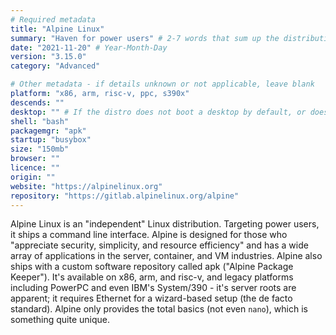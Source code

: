 ```yaml
---
# Required metadata
title: "Alpine Linux"
summary: "Haven for power users" # 2-7 words that sum up the distribution
date: "2021-11-20" # Year-Month-Day
version: "3.15.0"
category: "Advanced"

# Other metadata - if details unknown or not applicable, leave blank
platform: "x86, arm, risc-v, ppc, s390x"
descends: ""
desktop: "" # If the distro does not boot a desktop by default, or doesn't ship one, leave 'desktop' blank
shell: "bash"
packagemgr: "apk"
startup: "busybox"
size: "150mb"
browser: ""
licence: ""
origin: ""
website: "https://alpinelinux.org"
repository: "https://gitlab.alpinelinux.org/alpine"
---
```


Alpine Linux is an "independent" Linux distribution. Targeting power users, it ships a command line interface. Alpine is designed for those who "appreciate security, simplicity, and resource efficiency" and has a wide array of applications in the server, container, and VM industries. Alpine also ships with a custom software repository called apk ("Alpine Package Keeper"). It's available on x86, arm, and risc-v, and legacy platforms including PowerPC and even IBM's System/390 - it's server roots are apparent; it requires Ethernet for a wizard-based setup (the de facto standard). Alpine only provides the total basics (not even `nano`), which is something quite unique.
